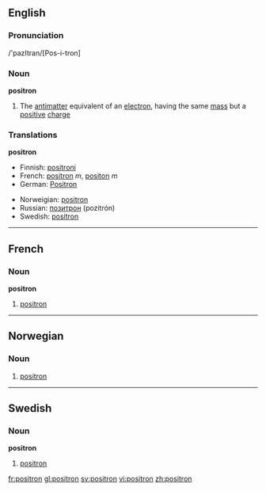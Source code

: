 ==English==
===Pronunciation===
/'pazItran/[Pos-i-tron]
===Noun===
{{wikipedia}}
'''positron'''
# {{particles}} The [[antimatter]] equivalent of an [[electron]], having the same [[mass]] but a [[positive]] [[charge]]

===Translations===
'''positron'''
{{top}}
*Finnish: [[positroni]]
*French: [[positron#French|positron]] ''m'', [[positon]] ''m''
*German: [[Positron]] {{n}}
{{mid}}
*Norweigian: [[#Norweigan|positron]]
*Russian: [[позитрон]] (pozitrón) {{m}}
*Swedish: [[#Swedish|positron]]
{{bottom}}

----

==French==
===Noun===
'''positron'''
# [[positron#English|positron]]

----
==Norwegian==
===Noun===
{{no-noun-n3}}
#[[#English|positron]]

----
==Swedish==
{{sv-noun|gender=Common|positron|positronen|positroner|positronerna|positrons|positronens|positroners|positronernas}}
===Noun===
'''positron'''
#[[positron#English|positron]]

[[fr:positron]]
[[gl:positron]]
[[sv:positron]]
[[vi:positron]]
[[zh:positron]]
